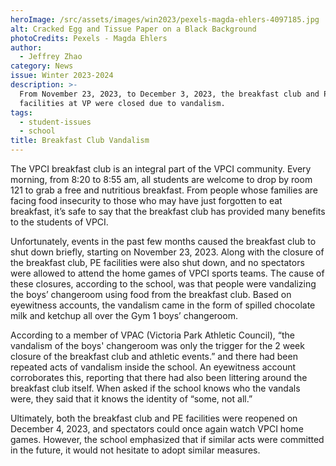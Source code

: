 ```yaml
---
heroImage: /src/assets/images/win2023/pexels-magda-ehlers-4097185.jpg
alt: Cracked Egg and Tissue Paper on a Black Background
photoCredits: Pexels - Magda Ehlers
author:
  - Jeffrey Zhao
category: News
issue: Winter 2023-2024
description: >-
  From November 23, 2023, to December 3, 2023, the breakfast club and PE
  facilities at VP were closed due to vandalism.
tags:
  - student-issues
  - school
title: Breakfast Club Vandalism
---
```


The VPCI breakfast club is an integral part of the VPCI community. Every morning, from 8:20 to 8:55 am, all students are welcome to drop by room 121 to grab a free and nutritious breakfast. From people whose families are facing food insecurity to those who may have just forgotten to eat breakfast, it’s safe to say that the breakfast club has provided many benefits to the students of VPCI.

Unfortunately, events in the past few months caused the breakfast club to shut down briefly, starting on November 23, 2023. Along with the closure of the breakfast club, PE facilities were also shut down, and no spectators were allowed to attend the home games of VPCI sports teams. The cause of these closures, according to the school, was that people were vandalizing the boys’ changeroom using food from the breakfast club. Based on eyewitness accounts, the vandalism came in the form of spilled chocolate milk and ketchup all over the Gym 1 boys’ changeroom.

According to a member of VPAC (Victoria Park Athletic Council), “the vandalism of the boys' changeroom was only the trigger for the 2 week closure of the breakfast club and athletic events.” and there had been repeated acts of vandalism inside the school. An eyewitness account corroborates this, reporting that there had also been littering around the breakfast club itself. When asked if the school knows who the vandals were, they said that it knows the identity of “some, not all.”

Ultimately, both the breakfast club and PE facilities were reopened on December 4, 2023, and spectators could once again watch VPCI home games. However, the school emphasized that if similar acts were committed in the future, it would not hesitate to adopt similar measures.
